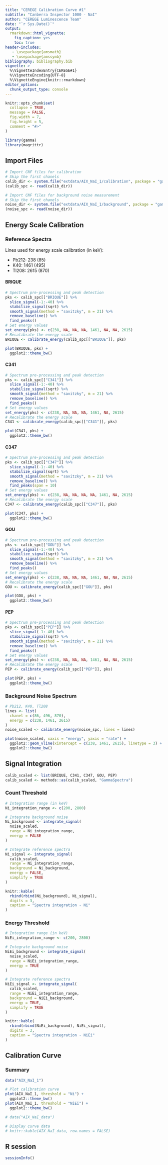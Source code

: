 ```yaml
---
title: "CEREGE Calibration Curve #1"
subtitle: "Canberra Inspector 1000 - NaI"
author: "CEREGE Luminescence Team"
date: "`r Sys.Date()`"
output:
  rmarkdown::html_vignette:
    fig_caption: yes
    toc: true
header-includes:
   - \usepackage{amsmath}
   - \usepackage{amssymb}
bibliography: bibliography.bib
vignette: >
  %\VignetteIndexEntry{CEREGE#1}
  %\VignetteEncoding{UTF-8}
  %\VignetteEngine{knitr::rmarkdown}
editor_options: 
  chunk_output_type: console
---
```


```r
knitr::opts_chunk$set(
  collapse = TRUE,
  message = FALSE,
  fig.width = 7,
  fig.height = 5,
  comment = "#>"
)
```

```r
library(gamma)
library(magrittr)
```

## Import Files
```r
# Import CNF files for calibration
# Skip the first chanels
calib_dir <- system.file("extdata/AIX_NaI_1/calibration", package = "gamma")
(calib_spc <- read(calib_dir))

# Import CNF files for background noise measurement
# Skip the first chanels
noise_dir <- system.file("extdata/AIX_NaI_1/background", package = "gamma")
(noise_spc <- read(noise_dir))
```

## Energy Scale Calibration
### Reference Spectra
Lines used for energy scale calibration (in keV):

* Pb212: 238 (85)
* K40: 1461 (495)
* Tl208: 2615 (870)

#### BRIQUE
```r
# Spectrum pre-processing and peak detection
pks <- calib_spc[["BRIQUE"]] %>%
  slice_signal(-1:-40) %>%
  stabilize_signal(sqrt) %>%
  smooth_signal(method = "savitzky", m = 21) %>%
  remove_baseline() %>%
  find_peaks()
# Set energy values
set_energy(pks) <- c(238, NA, NA, NA, 1461, NA, NA, 2615)
# Recalibrate the energy scale
BRIQUE <- calibrate_energy(calib_spc[["BRIQUE"]], pks)
```

```r
plot(BRIQUE, pks) +
  ggplot2::theme_bw()
```

#### C341
```r
# Spectrum pre-processing and peak detection
pks <- calib_spc[["C341"]] %>%
  slice_signal(-1:-40) %>%
  stabilize_signal(sqrt) %>%
  smooth_signal(method = "savitzky", m = 21) %>%
  remove_baseline() %>%
  find_peaks()
# Set energy values
set_energy(pks) <- c(238, NA, NA, NA, 1461, NA, 2615)
# Recalibrate the energy scale
C341 <- calibrate_energy(calib_spc[["C341"]], pks)
```

```r
plot(C341, pks) +
  ggplot2::theme_bw()
```

#### C347
```r
# Spectrum pre-processing and peak detection
pks <- calib_spc[["C347"]] %>%
  slice_signal(-1:-40) %>%
  stabilize_signal(sqrt) %>%
  smooth_signal(method = "savitzky", m = 21) %>%
  remove_baseline() %>%
  find_peaks(span = 10)
# Set energy values
set_energy(pks) <- c(238, NA, NA, NA, NA, 1461, NA, 2615)
# Recalibrate the energy scale
C347 <- calibrate_energy(calib_spc[["C347"]], pks)
```

```r
plot(C347, pks) +
  ggplot2::theme_bw()
```

#### GOU
```r
# Spectrum pre-processing and peak detection
pks <- calib_spc[["GOU"]] %>%
  slice_signal(-1:-40) %>%
  stabilize_signal(sqrt) %>%
  smooth_signal(method = "savitzky", m = 21) %>%
  remove_baseline() %>%
  find_peaks()
# Set energy values
set_energy(pks) <- c(238, NA, NA, NA, 1461, NA, NA, 2615)
# Recalibrate the energy scale
GOU <- calibrate_energy(calib_spc[["GOU"]], pks)
```

```r
plot(GOU, pks) +
  ggplot2::theme_bw()
```

#### PEP
```r
# Spectrum pre-processing and peak detection
pks <- calib_spc[["PEP"]] %>%
  slice_signal(-1:-40) %>%
  stabilize_signal(sqrt) %>%
  smooth_signal(method = "savitzky", m = 21) %>%
  remove_baseline() %>%
  find_peaks()
# Set energy values
set_energy(pks) <- c(238, NA, NA, NA, 1461, NA, NA, 2615)
# Recalibrate the energy scale
PEP <- calibrate_energy(calib_spc[["PEP"]], pks)
```

```r
plot(PEP, pks) +
  ggplot2::theme_bw()
```

### Background Noise Spectrum
```r
# Pb212, K40, Tl208
lines <- list(
  chanel = c(86, 496, 870),
  energy = c(238, 1461, 2615)
)
noise_scaled <- calibrate_energy(noise_spc, lines = lines)
```

```r
plot(noise_scaled, xaxis = "energy", yaxis = "rate") +
  ggplot2::geom_vline(xintercept = c(238, 1461, 2615), linetype = 3) +
  ggplot2::theme_bw()
```

## Signal Integration
```r
calib_scaled <- list(BRIQUE, C341, C347, GOU, PEP)
calib_scaled <- methods::as(calib_scaled, "GammaSpectra")
```

### Count Threshold
```r
# Integration range (in keV)
Ni_integration_range <- c(200, 2800)

# Integrate background noise
Ni_background <- integrate_signal(
  noise_scaled,
  range = Ni_integration_range,
  energy = FALSE
)

# Integrate reference spectra
Ni_signal <- integrate_signal(
  calib_scaled, 
  range = Ni_integration_range, 
  background = Ni_background,
  energy = FALSE,
  simplify = TRUE
)
```

```r
knitr::kable(
  rbind(rbind(Ni_background), Ni_signal),
  digits = 3,
  caption = "Spectra integration - Ni"
)
```

### Energy Threshold
```r
# Integration range (in keV)
NiEi_integration_range <- c(200, 2800)

# Integrate background noise
NiEi_background <- integrate_signal(
  noise_scaled, 
  range = NiEi_integration_range,
  energy = TRUE
)

# Integrate reference spectra
NiEi_signal <- integrate_signal(
  calib_scaled, 
  range = NiEi_integration_range, 
  background = NiEi_background,
  energy = TRUE,
  simplify = TRUE
)
```

```r
knitr::kable(
  rbind(rbind(NiEi_background), NiEi_signal),
  digits = 3,
  caption = "Spectra integration - NiEi"
)
```

## Calibration Curve
### Summary
```r
data("AIX_NaI_1")

# Plot calibration curve
plot(AIX_NaI_1, threshold = "Ni") +
  ggplot2::theme_bw()
plot(AIX_NaI_1, threshold = "NiEi") +
  ggplot2::theme_bw()
```

```r
# data("AIX_NaI_data")

# Display curve data
# knitr::kable(AIX_NaI_data, row.names = FALSE)
```

## R session
```r
sessionInfo()
```
